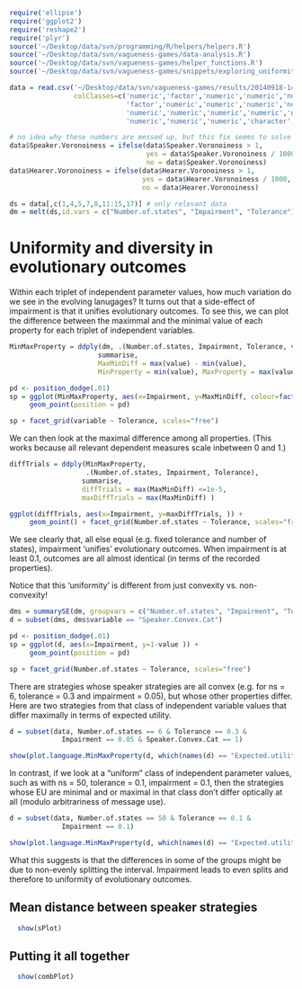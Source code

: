 ``` r

require('ellipse')
require('ggplot2')
require('reshape2')
require('plyr')
source('~/Desktop/data/svn/programming/R/helpers/helpers.R')
source('~/Desktop/data/svn/vagueness-games/data-analysis.R')
source('~/Desktop/data/svn/vagueness-games/helper_functions.R')
source('~/Desktop/data/svn/vagueness-games/snippets/exploring_uniformity_from_impairment/uniformity.R')

data = read.csv('~/Desktop/data/svn/vagueness-games/results/20140918-142408.varTolerance.csv', 
                colClasses=c('numeric','factor','numeric','numeric','numeric',
                             'factor','numeric','numeric','numeric','numeric',
                             'numeric','numeric','numeric','numeric','numeric',
                             'numeric','numeric','numeric','character','character'))

# no idea why these numbers are messed up, but this fix seems to solve it
data$Speaker.Voronoiness = ifelse(data$Speaker.Voronoiness > 1, 
                                  yes = data$Speaker.Voronoiness / 1000, 
                                  no = data$Speaker.Voronoiness)
data$Hearer.Voronoiness = ifelse(data$Hearer.Voronoiness > 1, 
                                 yes = data$Hearer.Voronoiness / 1000, 
                                 no = data$Hearer.Voronoiness)

ds = data[,c(1,4,5,7,8,11:15,17)] # only relevant data
dm = melt(ds,id.vars = c("Number.of.states", "Impairment", "Tolerance")) # melted data
```

Uniformity and diversity in evolutionary outcomes
=================================================

Within each triplet of independent parameter values, how much variation do we see in the evolving lanugages? It turns out that a side-effect of impairment is that it unifies evolutionary outcomes. To see this, we can plot the difference between the maximmal and the minimal value of each property for each triplet of independent variables.


```r
MinMaxProperty = ddply(dm, .(Number.of.states, Impairment, Tolerance, variable), 
                      summarise, 
                      MaxMinDiff = max(value) - min(value),
                      MinProperty = min(value), MaxProperty = max(value), MeanProperty = mean(value))

pd <- position_dodge(.01)
sp = ggplot(MinMaxProperty, aes(x=Impairment, y=MaxMinDiff, colour=factor(Number.of.states))) + 
     geom_point(position = pd)

sp + facet_grid(variable ~ Tolerance, scales="free")
```

We can then look at the maximal difference among all properties. (This works because all relevant dependent measures scale inbetween 0 and 1.)

```r
diffTrials = ddply(MinMaxProperty,
                   .(Number.of.states, Impairment, Tolerance), 
                  summarise, 
                  diffTrials = max(MaxMinDiff) <=1e-5,
                  maxDiffTrials = max(MaxMinDiff) )

ggplot(diffTrials, aes(x=Impairment, y=maxDiffTrials, )) + 
     geom_point() + facet_grid(Number.of.states ~ Tolerance, scales="free")
```

We see clearly that, all else equal (e.g. fixed tolerance and number of states), impairment 'unifies' evolutionary outcomes. When impairment is at least 0.1, outcomes are all almost identical (in terms of the recorded properties).

Notice that this 'uniformity' is different from just convexity vs. non-convexity!

```r

dms = summarySE(dm, groupvars = c("Number.of.states", "Impairment", "Tolerance", "variable"), measurevar="value")
d = subset(dms, dms$variable == "Speaker.Convex.Cat")

pd <- position_dodge(.01)
sp = ggplot(d, aes(x=Impairment, y=1-value )) + 
     geom_point(position = pd)

sp + facet_grid(Number.of.states ~ Tolerance, scales="free")

```

There are strategies whose speaker strategies are all convex (e.g. for ns = 6, tolerance = 0.3 and impairment = 0.05), but whose other properties differ. Here are two strategies from that class of independent variable values that differ maximally in terms of expected utility.

```r

d = subset(data, Number.of.states == 6 & Tolerance == 0.3 &
             Impairment == 0.05 & Speaker.Convex.Cat == 1)

show(plot.language.MinMaxProperty(d, which(names(d) == "Expected.utility")))

```

In contrast, if we look at a "uniform" class of independent parameter values, such as with ns = 50, tolerance = 0.1, impairment = 0.1, then the strategies whose EU are minimal and or maximal in that class don't differ optically at all (modulo arbitrariness of message use).

```r

d = subset(data, Number.of.states == 50 & Tolerance == 0.1 &
             Impairment == 0.1)

show(plot.language.MinMaxProperty(d, which(names(d) == "Expected.utility")))

```

What this suggests is that the differences in some of the groups might be due to non-evenly splitting the interval. Impairment leads to even splits and therefore to uniformity of evolutionary outcomes.

Mean distance between speaker strategies 
----------------------------------------

```r
  show(sPlot)
```

Putting it all together 
-----------------------


```r
  show(combPlot)
```

